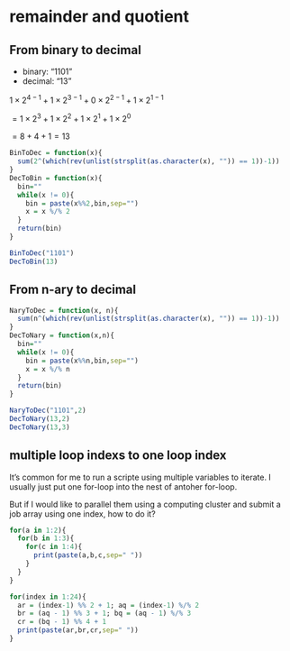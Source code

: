 # remainder and quotient

## From binary to decimal

- binary: "1101"
- decimal: "13"

$1\times2^{4-1} + 1\times 2^{3-1} + 0 \times 2^{2-1} + 1 \times 2^{1-1}$

$= 1\times2^3+ 1\times 2^2+1\times 2^1 + 1\times 2^0$

$= 8+4+1 = 13$

```r
BinToDec = function(x){
  sum(2^(which(rev(unlist(strsplit(as.character(x), "")) == 1))-1))
}
DecToBin = function(x){
  bin=""
  while(x != 0){
    bin = paste(x%%2,bin,sep="")
    x = x %/% 2
  }
  return(bin)
}

BinToDec("1101")
DecToBin(13)
```

## From n-ary to decimal

```r
NaryToDec = function(x, n){
  sum(n^(which(rev(unlist(strsplit(as.character(x), "")) == 1))-1))
}
DecToNary = function(x,n){
  bin=""
  while(x != 0){
    bin = paste(x%%n,bin,sep="")
    x = x %/% n
  }
  return(bin)
}

NaryToDec("1101",2)
DecToNary(13,2)
DecToNary(13,3)
```

## multiple loop indexs to one loop index

It's common for me to run a scripte using multiple variables to iterate. I usually just put one for-loop into the nest of antoher for-loop.

But if I would like to parallel them using a computing cluster and submit a job array using one index, how to do it?

```r
for(a in 1:2){
  for(b in 1:3){
    for(c in 1:4){
      print(paste(a,b,c,sep=" "))
    }
  }
}
```


```r
for(index in 1:24){
  ar = (index-1) %% 2 + 1; aq = (index-1) %/% 2
  br = (aq - 1) %% 3 + 1; bq = (aq - 1) %/% 3
  cr = (bq - 1) %% 4 + 1
  print(paste(ar,br,cr,sep=" "))
}
```